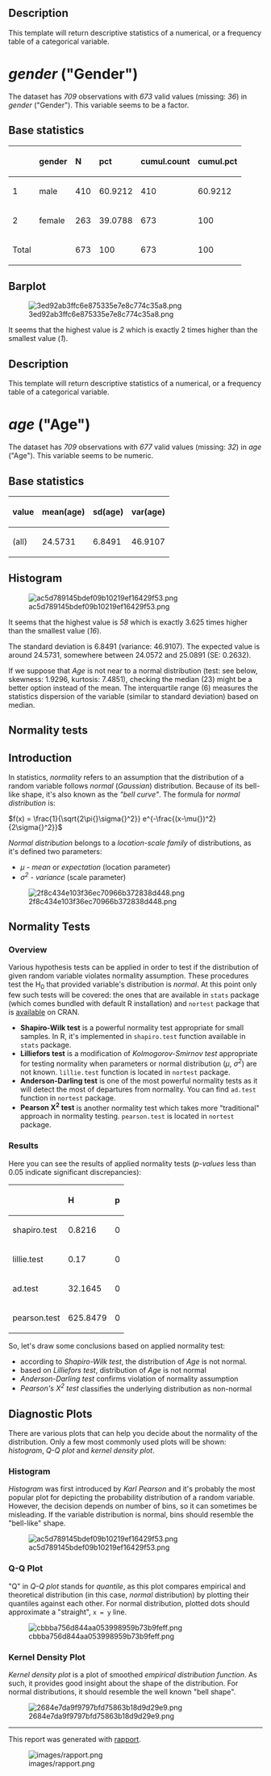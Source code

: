 == Description ==

This template will return descriptive statistics of a numerical, or a frequency table of a categorical variable.

= ''gender'' (&quot;Gender&quot;) =

The dataset has ''709'' observations with ''673'' valid values (missing: ''36'') in ''gender'' (&quot;Gender&quot;). This variable seems to be a factor.

== Base statistics ==

<!-- endlist -->

<table>
<thead>
<tr class="header">
<th align="left"></th>
<th align="left">'''gender'''</th>
<th align="left">'''N'''</th>
<th align="left">'''pct'''</th>
<th align="left">'''cumul.count'''</th>
<th align="left">'''cumul.pct'''</th>
</tr>
</thead>
<tbody>
<tr class="odd">
<td align="left">1</td>
<td align="left">male</td>
<td align="left">410</td>
<td align="left">60.9212</td>
<td align="left">410</td>
<td align="left">60.9212</td>
</tr>
<tr class="even">
<td align="left">2</td>
<td align="left">female</td>
<td align="left">263</td>
<td align="left">39.0788</td>
<td align="left">673</td>
<td align="left">100</td>
</tr>
<tr class="odd">
<td align="left">Total</td>
<td align="left"></td>
<td align="left">673</td>
<td align="left">100</td>
<td align="left">673</td>
<td align="left">100</td>
</tr>
</tbody>
</table>

== Barplot ==

[[Image:3ed92ab3ffc6e875335e7e8c774c35a8.png|frame|none]]

It seems that the highest value is ''2'' which is exactly 2 times higher than the smallest value (''1'').

== Description ==

This template will return descriptive statistics of a numerical, or a frequency table of a categorical variable.

= ''age'' (&quot;Age&quot;) =

The dataset has ''709'' observations with ''677'' valid values (missing: ''32'') in ''age'' (&quot;Age&quot;). This variable seems to be numeric.

== Base statistics ==

<table>
<thead>
<tr class="header">
<th align="left">'''value'''</th>
<th align="left">'''mean(age)'''</th>
<th align="left">'''sd(age)'''</th>
<th align="left">'''var(age)'''</th>
</tr>
</thead>
<tbody>
<tr class="odd">
<td align="left">(all)</td>
<td align="left">24.5731</td>
<td align="left">6.8491</td>
<td align="left">46.9107</td>
</tr>
</tbody>
</table>

== Histogram ==

[[Image:ac5d789145bdef09b10219ef16429f53.png|frame|none]]

It seems that the highest value is ''58'' which is exactly 3.625 times higher than the smallest value (''16'').

The standard deviation is 6.8491 (variance: 46.9107). The expected value is around 24.5731, somewhere between 24.0572 and 25.0891 (SE: 0.2632).

If we suppose that ''Age'' is not near to a normal distribution (test: see below, skewness: 1.9296, kurtosis: 7.4851), checking the median (23) might be a better option instead of the mean. The interquartile range (6) measures the statistics dispersion of the variable (similar to standard deviation) based on median.

== Normality tests ==

== Introduction ==

In statistics, ''normality'' refers to an assumption that the distribution of a random variable follows ''normal'' (''Gaussian'') distribution. Because of its bell-like shape, it's also known as the ''&quot;bell curve&quot;''. The formula for ''normal distribution'' is:

<math>f(x) = \frac{1}{\sqrt{2\pi{}\sigma{}^2}} e^{-\frac{(x-\mu{})^2}{2\sigma{}^2}}</math>

''Normal distribution'' belongs to a ''location-scale family'' of distributions, as it's defined two parameters:

* ''μ'' - ''mean'' or ''expectation'' (location parameter)
* ''σ<sup>2</sup>'' - ''variance'' (scale parameter)

[[Image:2f8c434e103f36ec70966b372838d448.png|frame|none]]

== Normality Tests ==

=== Overview ===

Various hypothesis tests can be applied in order to test if the distribution of given random variable violates normality assumption. These procedures test the H<sub>0</sub> that provided variable's distribution is ''normal''. At this point only few such tests will be covered: the ones that are available in <tt>stats</tt> package (which comes bundled with default R installation) and <tt>nortest</tt> package that is [http://cran.r-project.org/web/packages/nortest/index.html available] on CRAN.

* '''Shapiro-Wilk test''' is a powerful normality test appropriate for small samples. In R, it's implemented in <tt>shapiro.test</tt> function available in <tt>stats</tt> package.
* '''Lilliefors test''' is a modification of ''Kolmogorov-Smirnov test'' appropriate for testing normality when parameters or normal distribution (''μ'', ''σ<sup>2</sup>'') are not known. <tt>lillie.test</tt> function is located in <tt>nortest</tt> package.
* '''Anderson-Darling test''' is one of the most powerful normality tests as it will detect the most of departures from normality. You can find <tt>ad.test</tt> function in <tt>nortest</tt> package.
* '''Pearson Χ<sup>2</sup> test''' is another normality test which takes more &quot;traditional&quot; approach in normality testing. <tt>pearson.test</tt> is located in <tt>nortest</tt> package.

=== Results ===

Here you can see the results of applied normality tests (''p-values'' less than 0.05 indicate significant discrepancies):

<!-- endlist -->

<table>
<thead>
<tr class="header">
<th align="left"></th>
<th align="left">'''H'''</th>
<th align="left">'''p'''</th>
</tr>
</thead>
<tbody>
<tr class="odd">
<td align="left">shapiro.test</td>
<td align="left">0.8216</td>
<td align="left">0</td>
</tr>
<tr class="even">
<td align="left">lillie.test</td>
<td align="left">0.17</td>
<td align="left">0</td>
</tr>
<tr class="odd">
<td align="left">ad.test</td>
<td align="left">32.1645</td>
<td align="left">0</td>
</tr>
<tr class="even">
<td align="left">pearson.test</td>
<td align="left">625.8479</td>
<td align="left">0</td>
</tr>
</tbody>
</table>

So, let's draw some conclusions based on applied normality test:

* according to ''Shapiro-Wilk test'', the distribution of ''Age'' is not normal.
* based on ''Lilliefors test'', distribution of ''Age'' is not normal
* ''Anderson-Darling test'' confirms violation of normality assumption
* ''Pearson's Χ<sup>2</sup> test'' classifies the underlying distribution as non-normal

== Diagnostic Plots ==

There are various plots that can help you decide about the normality of the distribution. Only a few most commonly used plots will be shown: ''histogram'', ''Q-Q plot'' and ''kernel density plot''.

=== Histogram ===

''Histogram'' was first introduced by ''Karl Pearson'' and it's probably the most popular plot for depicting the probability distribution of a random variable. However, the decision depends on number of bins, so it can sometimes be misleading. If the variable distribution is normal, bins should resemble the &quot;bell-like&quot; shape.

[[Image:ac5d789145bdef09b10219ef16429f53.png|frame|none]]

=== Q-Q Plot ===

&quot;Q&quot; in ''Q-Q plot'' stands for ''quantile'', as this plot compares empirical and theoretical distribution (in this case, ''normal'' distribution) by plotting their quantiles against each other. For normal distribution, plotted dots should approximate a &quot;straight&quot;, <tt>x = y</tt> line.

[[Image:cbbba756d844aa053998959b73b9feff.png|frame|none]]

=== Kernel Density Plot ===

''Kernel density plot'' is a plot of smoothed ''empirical distribution function''. As such, it provides good insight about the shape of the distribution. For normal distributions, it should resemble the well known &quot;bell shape&quot;.

[[Image:2684e7da9f9797bfd75863b18d9d29e9.png|frame|none]]


-----

This report was generated with [http://rapport-package.info/ rapport].

[[Image:images/rapport.png|frame|none]]
